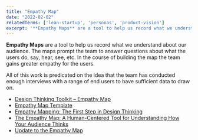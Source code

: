 ```yaml
---
title: "Empathy Map"
date: "2022-02-02"
relatedTerms: ['lean-startup', 'personas', 'product-vision']
excerpt: '**Empathy Maps** are a tool to help us record what we understand about our audience. The'
---
```


**Empathy Maps** are a tool to help us record what we understand about our audience. The maps prompt the team to answer questions about what the users do, say, hear, see, etc. In the course of building the map the team gains greater empathy for the users.

All of this work is predicated on the idea that the team has conducted enough interviews with a range of end users to have sufficient data to draw on.

<HighlightBox heading="Resource Links" variant="resourceLinks">

- [Design Thinking Toolkit – Empathy Map](https://spin.atomicobject.com/2022/06/02/design-thinking-empathy-map/)
- [Empathy Map Template](https://miro.com/templates/empathy-map/)
- [Empathy Mapping: The First Step in Design Thinking](https://www.nngroup.com/articles/empathy-mapping/)
- [The Empathy Map: A Human-Centered Tool for Understanding How Your Audience Thinks](https://xplane.com/the-empathy-map-a-human-centered-tool-for-understanding-how-your-audience-thinks/)
- [Update to the Empathy Map](https://gamestorming.com/update-to-the-empathy-map/)

</HighlightBox>
